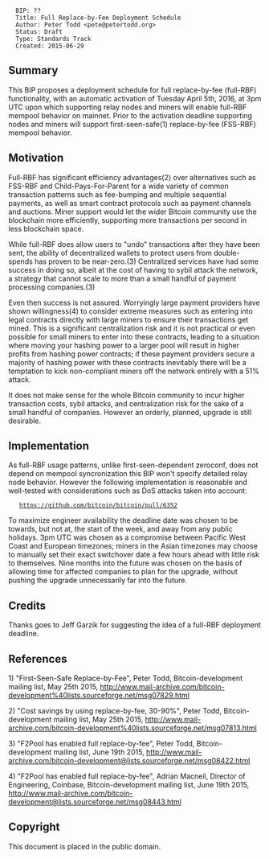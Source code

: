<pre>
  BIP: ??
  Title: Full Replace-by-Fee Deployment Schedule
  Author: Peter Todd <pete@petertodd.org>
  Status: Draft
  Type: Standards Track
  Created: 2015-06-29
</pre>

==Summary==

This BIP proposes a deployment schedule for full replace-by-fee (full-RBF)
functionality, with an automatic activation of Tuesday April 5th, 2016, at 3pm
UTC upon which supporting relay nodes and miners will enable full-RBF mempool
behavior on mainnet. Prior to the activation deadline supporting nodes and
miners will support first-seen-safe(1) replace-by-fee (FSS-RBF) mempool behavior.


==Motivation==

Full-RBF has significant efficiency advantages(2) over alternatives such as
FSS-RBF and Child-Pays-For-Parent for a wide variety of common transaction
patterns such as fee-bumping and multiple sequential payments, as well as smart
contract protocols such as payment channels and auctions. Miner support would
let the wider Bitcoin community use the blockchain more efficiently, supporting
more transactions per second in less blockchain space.

While full-RBF does allow users to "undo" transactions after they have been
sent, the ability of decentralized wallets to protect users from double-spends
has proven to be near-zero.(3) Centralized services have had some success in
doing so, albeit at the cost of having to sybil attack the network, a strategy
that cannot scale to more than a small handful of payment processing
companies.(3)

Even then success is not assured. Worryingly large payment providers have shown
willingness(4) to consider extreme measures such as entering into legal
contracts directly with large miners to ensure their transactions get mined.
This is a significant centralization risk and it is not practical or even
possible for small miners to enter into these contracts, leading to a situation
where moving your hashing power to a larger pool will result in higher profits
from hashing power contracts; if these payment providers secure a majority of
hashing power with these contracts inevitably there will be a temptation to
kick non-compliant miners off the network entirely with a 51% attack.

It does not make sense for the whole Bitcoin community to incur higher
transaction costs, sybil attacks, and centralization risk for the sake of a
small handful of companies. However an orderly, planned, upgrade is still
desirable.


==Implementation==

As full-RBF usage patterns, unlike first-seen-dependent zeroconf, does not
depend on mempool syncronization this BIP won't specify detailed relay node
behavior. However the following implementation is reasonable and well-tested
with considerations such as DoS attacks taken into account:

    https://github.com/bitcoin/bitcoin/pull/6352

To maximize engineer availability the deadline date was chosen to be towards,
but not at, the start of the week, and away from any public holidays. 3pm UTC
was chosen as a compromise between Pacific West Coast and European timezones;
miners in the Asian timezones may choose to manually set their exact switchover
date a few hours ahead with little risk to themselves. Nine months into the
future was chosen on the basis of allowing time for affected companies to plan
for the upgrade, without pushing the upgrade unnecessarily far into the future.


==Credits==

Thanks goes to Jeff Garzik for suggesting the idea of a full-RBF deployment
deadline.


==References==

1) "First-Seen-Safe Replace-by-Fee",
Peter Todd, Bitcoin-development mailing list, May 25th 2015,
http://www.mail-archive.com/bitcoin-development%40lists.sourceforge.net/msg07829.html

2) "Cost savings by using replace-by-fee, 30-90%",
Peter Todd, Bitcoin-development mailing list, May 25th 2015,
http://www.mail-archive.com/bitcoin-development%40lists.sourceforge.net/msg07813.html

3) "F2Pool has enabled full replace-by-fee",
Peter Todd, Bitcoin-development mailing list, June 19th 2015,
http://www.mail-archive.com/bitcoin-development@lists.sourceforge.net/msg08422.html

4) "F2Pool has enabled full replace-by-fee",
Adrian Macneil, Director of Engineering, Coinbase,
Bitcoin-development mailing list, June 19th 2015,
http://www.mail-archive.com/bitcoin-development@lists.sourceforge.net/msg08443.html

==Copyright==

This document is placed in the public domain.

